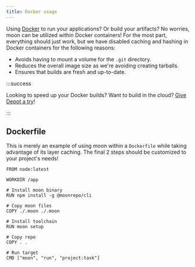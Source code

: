 ```yaml
---
title: Docker usage
---
```


Using [Docker](https://www.docker.com/) to run your applications? Or build your artifacts? No
worries, moon can be utilized within Docker containers! For the most part, everything should just
work, but we have disabled caching and hashing in Docker containers for the following reasons:

- Avoids having to mount a volume for the `.git` directory.
- Reduces the overall image size as we're avoiding creating tarballs.
- Ensures that builds are fresh and up-to-date.

:::success

Looking to speed up your Docker builds? Want to build in the cloud?
[Give Depot a try](https://depot.dev/)!

:::

## Dockerfile

This is merely an example of using moon within a `Dockerfile` while taking advantage of its layer
caching. The final 2 steps should be customized to your project's needs!

```docker
FROM node:latest

WORKDIR /app

# Install moon binary
RUN npm install -g @moonrepo/cli

# Copy moon files
COPY ./.moon ./.moon

# Install toolchain
RUN moon setup

# Copy repo
COPY . .

# Run target
CMD ["moon", "run", "project:task"]
```
